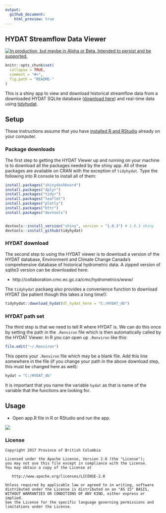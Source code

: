 ```yaml
---
output: 
  github_document:
    html_preview: true
---
```


<!-- README.md is generated from README.Rmd. Please edit that file -->

## HYDAT Streamflow Data Viewer

<div id="devex-badge"><a rel="Exploration" href="https://github.com/BCDevExchange/docs/blob/master/discussion/projectstates.md"><img alt="In production, but maybe in Alpha or Beta. Intended to persist and be supported." style="border-width:0" src="https://assets.bcdevexchange.org/images/badges/exploration.svg" title="In production, but maybe in Alpha or Beta. Intended to persist and be supported." /></a></div>

```r
knitr::opts_chunk$set(
  collapse = TRUE,
  comment = "#>",
  fig.path = "README-"
)
```



This is a shiny app to view and download historical streamflow data from a downloaded HYDAT SQLite database ([download here](http://collaboration.cmc.ec.gc.ca/cmc/hydrometrics/www/)) and real-time data using [tidyhydat](https://github.com/bcgov/tidyhydat).

## Setup
These instructions assume that you have [installed R and RStudio](https://github.com/bcgov/bcgovr/blob/master/Install_Instructions.md) already on your computer.

### Package downloads
The first step to getting the HYDAT Viewer up and running on your machine is to download all the packages needed by the shiny app. All of these packages are available on CRAN with the exception of `tidyhydat`. Type the following into R console to install all of them:
```r
install.packages("shinydashboard")
install.packages("dplyr") 
install.packages("tidyr")
install.packages("leaflet")
install.packages("plotly")
install.packages("httr")
install.packages("devtools")


devtools::install_version("shiny", version = "1.0.3") # 1.0.3 shiny
devtools::install_github(tidyhydat)
```

### HYDAT download
The second step to using the HYDAT viewer is to download a version of the HYDAT database, Environment and Climate Change Canada's comprehensive database of historical hydrometric data. A zipped version of sqlite3 version can be downloaded here:
  
- http://collaboration.cmc.ec.gc.ca/cmc/hydrometrics/www/
  
The `tidyhydat` packaeg also provides a convenience function to download HYDAT (be patient though this takes a long time!):
```r
tidyhydat::download_hydat(dl_hydat_here = "C:/HYDAT_db")
```

### HYDAT path set  
The third step is that we need to tell R where HYDAT is. We can do this once by setting the path in the `.Renviron` file which is then automatically called by the HYDAT Viewer. In R you can open up `.Renviron` like this:
```r
file.edit("~/.Renviron")
```
This opens your `.Renviron` file which may be a blank file. Add this line somewhere in the file (if you change your path in the above download step, this must be changed here as well):
```r
hydat = "C:/HYDAT_db"
```
It is important that you name the variable `hydat` as that is name of the variable that the functions are looking for. 

## Usage

- Open app.R file in R or RStudio and run the app.

![](img/open_viewer.gif)




### License

    Copyright 2017 Province of British Columbia

    Licensed under the Apache License, Version 2.0 (the "License");
    you may not use this file except in compliance with the License.
    You may obtain a copy of the License at 

       http://www.apache.org/licenses/LICENSE-2.0

    Unless required by applicable law or agreed to in writing, software
    distributed under the License is distributed on an "AS IS" BASIS,
    WITHOUT WARRANTIES OR CONDITIONS OF ANY KIND, either express or implied.
    See the License for the specific language governing permissions and
    limitations under the License.
